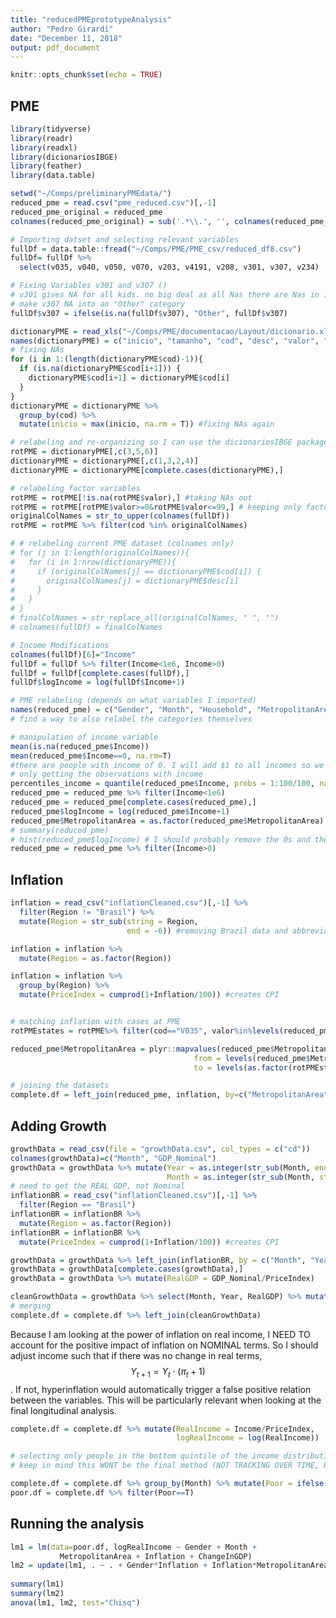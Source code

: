 ```yaml
---
title: "reducedPMEprototypeAnalysis"
author: "Pedro Girardi"
date: "December 11, 2018"
output: pdf_document
---
```


```r
knitr::opts_chunk$set(echo = TRUE)
```

## PME 


```r
library(tidyverse)
library(readr)
library(readxl)
library(dicionariosIBGE)
library(feather)
library(data.table)
```

```r
setwd("~/Comps/preliminaryPMEdata/")
reduced_pme = read.csv("pme_reduced.csv")[,-1]
reduced_pme_original = reduced_pme
colnames(reduced_pme_original) = sub('.*\\.', '', colnames(reduced_pme_original))
```

````r
# Importing datset and selecting relevant variables
fullDf = data.table::fread("~/Comps/PME/PME_csv/reduced_df8.csv")
fullDf= fullDf %>% 
  select(v035, v040, v050, v070, v203, v4191, v208, v301, v307, v234)

# Fixing Variables v301 and v307 ()
# v301 gives NA for all kids. no big deal as all Nas there are Nas in income anyway
# make v307 NA into an "Other" category
fullDf$v307 = ifelse(is.na(fullDf$v307), "Other", fullDf$v307)

````


```r
dictionaryPME = read_xls("~/Comps/PME/documentacao/Layout/dicionario.xls", skip = 7, col_names = F)
names(dictionaryPME) = c("inicio", "tamanho", "cod", "desc", "valor", "rotulo")
# fixing NAs 
for (i in 1:(length(dictionaryPME$cod)-1)){
  if (is.na(dictionaryPME$cod[i+1])) {
    dictionaryPME$cod[i+1] = dictionaryPME$cod[i]
  }
}
dictionaryPME = dictionaryPME %>%
  group_by(cod) %>%
  mutate(inicio = max(inicio, na.rm = T)) #fixing NAs again

# relabeling and re-organizing so I can use the dicionariosIBGE package
rotPME = dictionaryPME[,c(3,5,6)]
dictionaryPME = dictionaryPME[,c(1,3,2,4)]
dictionaryPME = dictionaryPME[complete.cases(dictionaryPME),]

# relabeling factor variables
rotPME = rotPME[!is.na(rotPME$valor),] #taking NAs out
rotPME = rotPME[rotPME$valor>=0&rotPME$valor<=99,] # keeping only factor variables
originalColNames = str_to_upper(colnames(fullDf))
rotPME = rotPME %>% filter(cod %in% originalColNames)

# # relabeling current PME dataset (colnames only)
# for (j in 1:length(originalColNames)){
#   for (i in 1:nrow(dictionaryPME)){
#     if (originalColNames[j] == dictionaryPME$cod[i]) {
#       originalColNames[j] = dictionaryPME$desc[i]
#     }
#   }
# }
# finalColNames = str_replace_all(originalColNames, " ", "")
# colnames(fullDf) = finalColNames
```

````r
# Income Modifications
colnames(fullDf)[6]="Income"
fullDf = fullDf %>% filter(Income<1e6, Income>0)
fullDf = fullDf[complete.cases(fullDf),]
fullDf$logIncome = log(fullDf$Income+1)
````

```r
# PME relabeling (depends on what variables I imported)
names(reduced_pme) = c("Gender", "Month", "Household", "MetropolitanArea", "Income")
# find a way to also relabel the categories themselves
```

```r
# manipulation of income variable
mean(is.na(reduced_pme$Income))
mean(reduced_pme$Income==0, na.rm=T) 
#there are people with income of 0. I will add $1 to all incomes so we don't have issues with log
# only getting the observations with income
percentiles_income = quantile(reduced_pme$Income, probs = 1:100/100, na.rm=T)# some percentiles are off at the very top (people making 10^9 reals)
reduced_pme = reduced_pme %>% filter(Income<1e6)
reduced_pme = reduced_pme[complete.cases(reduced_pme),]
reduced_pme$logIncome = log(reduced_pme$Income+1)
reduced_pme$MetropolitanArea = as.factor(reduced_pme$MetropolitanArea)
# summary(reduced_pme)
# hist(reduced_pme$logIncome) # I should probably remove the 0s and they will be overly influential 
reduced_pme = reduced_pme %>% filter(Income>0)
```


## Inflation


```r
inflation = read_csv("inflationCleaned.csv")[,-1] %>% 
  filter(Region != "Brasil") %>% 
  mutate(Region = str_sub(string = Region,
                          end = -6)) #removing Brazil data and abbreviation of cities

inflation = inflation %>%
  mutate(Region = as.factor(Region))

inflation = inflation %>% 
  group_by(Region) %>% 
  mutate(PriceIndex = cumprod(1+Inflation/100)) #creates CPI


# matching inflation with cases at PME
rotPMEstates = rotPME%>% filter(cod=="V035", valor%in%levels(reduced_pme$MetropolitanArea))

reduced_pme$MetropolitanArea = plyr::mapvalues(reduced_pme$MetropolitanArea,
                                         from = levels(reduced_pme$MetropolitanArea),
                                         to = levels(as.factor(rotPMEstates$rotulo)))

# joining the datasets
complete.df = left_join(reduced_pme, inflation, by=c("MetropolitanArea" = "Region", "Month" = "Month"))
```

## Adding Growth

````r
growthData = read_csv(file = "growthData.csv", col_types = c("cd"))
colnames(growthData)=c("Month", "GDP_Nominal")
growthData = growthData %>% mutate(Year = as.integer(str_sub(Month, end = 4)),
                                   Month = as.integer(str_sub(Month, start = 6)))
# need to get the REAL GDP, not Nominal
inflationBR = read_csv("inflationCleaned.csv")[,-1] %>% 
  filter(Region == "Brasil")
inflationBR = inflationBR %>%
  mutate(Region = as.factor(Region))
inflationBR = inflationBR %>% 
  mutate(PriceIndex = cumprod(1+Inflation/100)) #creates CPI

growthData = growthData %>% left_join(inflationBR, by = c("Month", "Year" = "year"))
growthData = growthData[complete.cases(growthData),] 
growthData = growthData %>% mutate(RealGDP = GDP_Nominal/PriceIndex)

cleanGrowthData = growthData %>% select(Month, Year, RealGDP) %>% mutate(ChangeInGDP = RealGDP-lag(RealGDP))
# merging
complete.df = complete.df %>% left_join(cleanGrowthData)
````

Because I am looking at the power of inflation on real income, I NEED TO account for the positive impact of inflation on NOMINAL terms. So I should adjust income such that if there was no change in real terms, $$Y_{t+1}=Y_t\cdot (\pi_t+1) $$. If not, hyperinflation would automatically trigger a false positive relation between the variables. This will be particularly relevant when looking at the final longitudinal analysis.

````r
complete.df = complete.df %>% mutate(RealIncome = Income/PriceIndex,
                                     logRealIncome = log(RealIncome))
````


````r
# selecting only people in the bottom quintile of the income distribution at any given period
# keep in mind this WONT be the final method (NOT TRACKING OVER TIME, REPEATED OBS OF INDIVIDUALS)

complete.df = complete.df %>% group_by(Month) %>% mutate(Poor = ifelse(RealIncome <= quantile(RealIncome, probs = .2), T, F))
poor.df = complete.df %>% filter(Poor==T)
````

## Running the analysis

```r
lm1 = lm(data=poor.df, logRealIncome ~ Gender + Month +
           MetropolitanArea + Inflation + ChangeInGDP)
lm2 = update(lm1, . ~ . + Gender*Inflation + Inflation*MetropolitanArea)
 
summary(lm1)
summary(lm2)
anova(lm1, lm2, test="Chisq")
```




